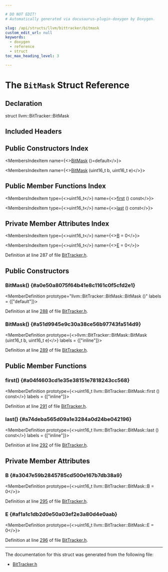 ```yaml
---

# DO NOT EDIT!
# Automatically generated via docusaurus-plugin-doxygen by Doxygen.

slug: /api/structs/llvm/bittracker/bitmask
custom_edit_url: null
keywords:
  - doxygen
  - reference
  - struct
toc_max_heading_level: 3

---
```





# The `BitMask` Struct Reference

<DoxygenPage pluginConfig={pluginConfig}>



## Declaration

<CodeBlock>struct llvm::BitTracker::BitMask</CodeBlock>

## Included Headers

<IncludesList>
<IncludesListItem
  filePath="Target/Hexagon/BitTracker.h"
  permalink="/docs/api/files/lib/lib/target/lib/target/hexagon/bittracker-h"
  isLocal="true" />
</IncludesList>

## Public Constructors Index

<MembersIndex>

<MembersIndexItem
  name={<><a href="#a0e50a8075f64b41e8c1161c0f5cfd2e1">BitMask</a> ()=default</>}>
</MembersIndexItem>

<MembersIndexItem
  name={<><a href="#a51d9945e9c30a38ce56b97743fa514d9">BitMask</a> (uint16&#95;t b, uint16&#95;t e)</>}>
</MembersIndexItem>

</MembersIndex>

## Public Member Functions Index

<MembersIndex>

<MembersIndexItem
  type={<>uint16&#95;t</>}
  name={<><a href="#a04f4603cd1e35e38151e7818243cc568">first</a> () const</>}>
</MembersIndexItem>

<MembersIndexItem
  type={<>uint16&#95;t</>}
  name={<><a href="#a74deba565d09a1e3284a0d24be042196">last</a> () const</>}>
</MembersIndexItem>

</MembersIndex>

## Private Member Attributes Index

<MembersIndex>

<MembersIndexItem
  type={<>uint16&#95;t</>}
  name={<><a href="#a3047e59b2845785cd500e167b7db38a9">B</a> = 0</>}>
</MembersIndexItem>

<MembersIndexItem
  type={<>uint16&#95;t</>}
  name={<><a href="#af1a1c1db2d0e50a03ef2e3a80d4e0aab">E</a> = 0</>}>
</MembersIndexItem>

</MembersIndex>


Definition at line 287 of file <a href="/docs/api/files/lib/lib/target/lib/target/hexagon/bittracker-h">BitTracker.h</a>.

<SectionDefinition>

## Public Constructors

### BitMask() {#a0e50a8075f64b41e8c1161c0f5cfd2e1}

<MemberDefinition
  prototype="llvm::BitTracker::BitMask::BitMask ()"
  labels = {["default"]}>

Definition at line <a href="/docs/api/files/lib/lib/target/lib/target/hexagon/bittracker-h/#l00288">288</a> of file <a href="/docs/api/files/lib/lib/target/lib/target/hexagon/bittracker-h">BitTracker.h</a>.
</MemberDefinition>

### BitMask() {#a51d9945e9c30a38ce56b97743fa514d9}

<MemberDefinition
  prototype={<>llvm::BitTracker::BitMask::BitMask (uint16&#95;t b, uint16&#95;t e)</>}
  labels = {["inline"]}>

Definition at line <a href="/docs/api/files/lib/lib/target/lib/target/hexagon/bittracker-h/#l00289">289</a> of file <a href="/docs/api/files/lib/lib/target/lib/target/hexagon/bittracker-h">BitTracker.h</a>.
</MemberDefinition>

</SectionDefinition>

<SectionDefinition>

## Public Member Functions

### first() {#a04f4603cd1e35e38151e7818243cc568}

<MemberDefinition
  prototype={<>uint16&#95;t llvm::BitTracker::BitMask::first () const</>}
  labels = {["inline"]}>

Definition at line <a href="/docs/api/files/lib/lib/target/lib/target/hexagon/bittracker-h/#l00291">291</a> of file <a href="/docs/api/files/lib/lib/target/lib/target/hexagon/bittracker-h">BitTracker.h</a>.
</MemberDefinition>

### last() {#a74deba565d09a1e3284a0d24be042196}

<MemberDefinition
  prototype={<>uint16&#95;t llvm::BitTracker::BitMask::last () const</>}
  labels = {["inline"]}>

Definition at line <a href="/docs/api/files/lib/lib/target/lib/target/hexagon/bittracker-h/#l00292">292</a> of file <a href="/docs/api/files/lib/lib/target/lib/target/hexagon/bittracker-h">BitTracker.h</a>.
</MemberDefinition>

</SectionDefinition>

<SectionDefinition>

## Private Member Attributes

### B {#a3047e59b2845785cd500e167b7db38a9}

<MemberDefinition
  prototype={<>uint16&#95;t llvm::BitTracker::BitMask::B = 0</>}>

Definition at line <a href="/docs/api/files/lib/lib/target/lib/target/hexagon/bittracker-h/#l00295">295</a> of file <a href="/docs/api/files/lib/lib/target/lib/target/hexagon/bittracker-h">BitTracker.h</a>.
</MemberDefinition>

### E {#af1a1c1db2d0e50a03ef2e3a80d4e0aab}

<MemberDefinition
  prototype={<>uint16&#95;t llvm::BitTracker::BitMask::E = 0</>}>

Definition at line <a href="/docs/api/files/lib/lib/target/lib/target/hexagon/bittracker-h/#l00296">296</a> of file <a href="/docs/api/files/lib/lib/target/lib/target/hexagon/bittracker-h">BitTracker.h</a>.
</MemberDefinition>

</SectionDefinition>

<hr/>

The documentation for this struct was generated from the following file:

<ul>
<li><a href="/docs/api/files/lib/lib/target/lib/target/hexagon/bittracker-h">BitTracker.h</a></li>
</ul>

</DoxygenPage>
